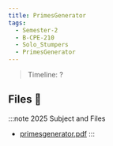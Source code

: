 ```yaml
---
title: PrimesGenerator
tags:
  - Semester-2
  - B-CPE-210
  - Solo_Stumpers
  - PrimesGenerator
---
```

> Timeline: ?


## Files 📂

:::note 2025 Subject and Files
- [primesgenerator.pdf](https://github.com/Studio-17/Epitech-Subjects/raw/main/Semester-2/B-CPE-210/Solo_Stumpers/PrimesGenerator/primesgenerator.pdf)
:::

